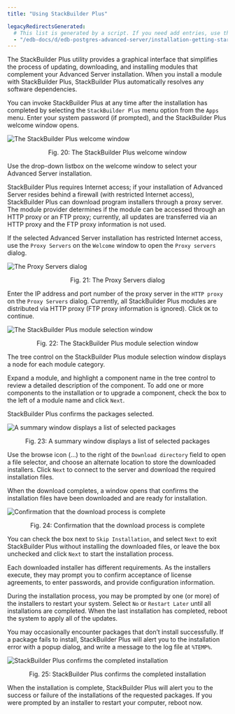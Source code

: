 ```yaml
---
title: "Using StackBuilder Plus"

legacyRedirectsGenerated:
  # This list is generated by a script. If you need add entries, use the `legacyRedirects` key.
  - "/edb-docs/d/edb-postgres-advanced-server/installation-getting-started/installation-guide-for-windows/11/EDB_Postgres_Advanced_Server_Installation_Guide_Windows.1.13.html"
---
```


<div id="using_stackbuilder_plus" class="registered_link"></div>

The StackBuilder Plus utility provides a graphical interface that simplifies the process of updating, downloading, and installing modules that complement your Advanced Server installation. When you install a module with StackBuilder Plus, StackBuilder Plus automatically resolves any software dependencies.

You can invoke StackBuilder Plus at any time after the installation has completed by selecting the `StackBuilder Plus` menu option from the `Apps` menu. Enter your system password (if prompted), and the StackBuilder Plus welcome window opens.

![The StackBuilder Plus welcome window](../images/stackbuilder_plus_welcome.png)

<div style="text-align: center"> Fig. 20: The StackBuilder Plus welcome window </div>


Use the drop-down listbox on the welcome window to select your Advanced Server installation.

StackBuilder Plus requires Internet access; if your installation of Advanced Server resides behind a firewall (with restricted Internet access), StackBuilder Plus can download program installers through a proxy server. The module provider determines if the module can be accessed through an HTTP proxy or an FTP proxy; currently, all updates are transferred via an HTTP proxy and the FTP proxy information is not used.

If the selected Advanced Server installation has restricted Internet access, use the `Proxy Servers` on the `Welcome` window to open the `Proxy servers` dialog.

![The Proxy Servers dialog](../images/proxy_servers.png)

<div style="text-align: center"> Fig. 21: The Proxy Servers dialog </div>


Enter the IP address and port number of the proxy server in the `HTTP proxy` on the `Proxy Servers` dialog. Currently, all StackBuilder Plus modules are distributed via HTTP proxy (FTP proxy information is ignored). Click `OK` to continue.

![The StackBuilder Plus module selection window](../images/stackbuilder_plus_module_selection.png)

<div style="text-align: center"> Fig. 22: The StackBuilder Plus module selection window </div>


The tree control on the StackBuilder Plus module selection window displays a node for each module category.

Expand a module, and highlight a component name in the tree control to review a detailed description of the component. To add one or more components to the installation or to upgrade a component, check the box to the left of a module name and click `Next`.

StackBuilder Plus confirms the packages selected.

![A summary window displays a list of selected packages](../images/summary_window_displaying_selected_packages.png)

<div style="text-align: center"> Fig. 23: A summary window displays a list of selected packages </div>


Use the browse icon (...) to the right of the `Download directory` field to open a file selector, and choose an alternate location to store the downloaded installers. Click `Next` to connect to the server and download the required installation files.

When the download completes, a window opens that confirms the installation files have been downloaded and are ready for installation.

![Confirmation that the download process is complete](../images/download_complete.png)

<div style="text-align: center"> Fig. 24: Confirmation that the download process is complete </div>


You can check the box next to `Skip Installation`, and select `Next` to exit StackBuilder Plus without installing the downloaded files, or leave the box unchecked and click `Next` to start the installation process.

Each downloaded installer has different requirements. As the installers execute, they may prompt you to confirm acceptance of license agreements, to enter passwords, and provide configuration information.

During the installation process, you may be prompted by one (or more) of the installers to restart your system. Select `No` or `Restart Later` until all installations are completed. When the last installation has completed, reboot the system to apply all of the updates.

You may occasionally encounter packages that don’t install successfully. If a package fails to install, StackBuilder Plus will alert you to the installation error with a popup dialog, and write a message to the log file at `%TEMP%`.

![StackBuilder Plus confirms the completed installation](../images/stackbuilder_plus_completed_installation.png)

<div style="text-align: center"> Fig. 25: StackBuilder Plus confirms the completed installation </div>


When the installation is complete, StackBuilder Plus will alert you to the success or failure of the installations of the requested packages. If you were prompted by an installer to restart your computer, reboot now.
